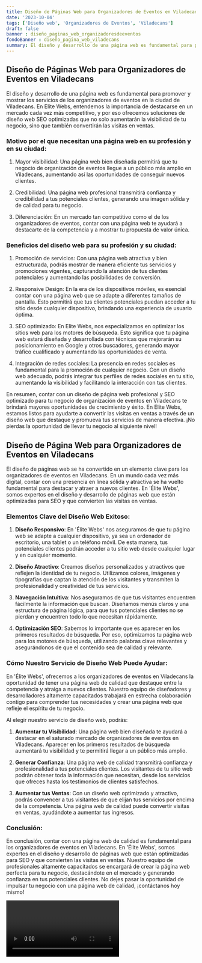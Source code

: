 ```yaml
---
title: Diseño de Páginas Web para Organizadores de Eventos en Viladecans
date: '2023-10-04'
tags: ['Diseño web', 'Organizadores de Eventos', 'Viladecans']
draft: false
banner : diseño_paginas_web_organizadoresdeeventos
fondoBanner : diseño_pagina_web_viladecans
summary: El diseño y desarrollo de una página web es fundamental para promover y mostrar los servicios de los organizadores de eventos en la ciudad de Viladecans. En Elite Webs, entendemos la importancia de destacarse en un mercado cada vez más competitivo, y por eso ofrecemos soluciones de diseño web SEO optimizadas que no solo aumentarán la visibilidad de tu negocio, sino que también convertirán las visitas en ventas.
---
```


## Diseño de Páginas Web para Organizadores de Eventos en Viladecans

El diseño y desarrollo de una página web es fundamental para promover y mostrar los servicios de los organizadores de eventos en la ciudad de Viladecans. En Elite Webs, entendemos la importancia de destacarse en un mercado cada vez más competitivo, y por eso ofrecemos soluciones de diseño web SEO optimizadas que no solo aumentarán la visibilidad de tu negocio, sino que también convertirán las visitas en ventas.

### Motivo por el que necesitan una página web en su profesión y en su ciudad:

1. Mayor visibilidad: Una página web bien diseñada permitirá que tu negocio de organización de eventos llegue a un público más amplio en Viladecans, aumentando así las oportunidades de conseguir nuevos clientes.

2. Credibilidad: Una página web profesional transmitirá confianza y credibilidad a tus potenciales clientes, generando una imagen sólida y de calidad para tu negocio.

3. Diferenciación: En un mercado tan competitivo como el de los organizadores de eventos, contar con una página web te ayudará a destacarte de la competencia y a mostrar tu propuesta de valor única.

### Beneficios del diseño web para su profesión y su ciudad:

1. Promoción de servicios: Con una página web atractiva y bien estructurada, podrás mostrar de manera eficiente tus servicios y promociones vigentes, capturando la atención de tus clientes potenciales y aumentando las posibilidades de conversión.

2. Responsive Design: En la era de los dispositivos móviles, es esencial contar con una página web que se adapte a diferentes tamaños de pantalla. Esto permitirá que tus clientes potenciales puedan acceder a tu sitio desde cualquier dispositivo, brindando una experiencia de usuario óptima.

3. SEO optimizado: En Elite Webs, nos especializamos en optimizar los sitios web para los motores de búsqueda. Esto significa que tu página web estará diseñada y desarrollada con técnicas que mejorarán su posicionamiento en Google y otros buscadores, generando mayor tráfico cualificado y aumentando las oportunidades de venta.

4. Integración de redes sociales: La presencia en redes sociales es fundamental para la promoción de cualquier negocio. Con un diseño web adecuado, podrás integrar tus perfiles de redes sociales en tu sitio, aumentando la visibilidad y facilitando la interacción con tus clientes.

En resumen, contar con un diseño de página web profesional y SEO optimizado para tu negocio de organización de eventos en Viladecans te brindará mayores oportunidades de crecimiento y éxito. En Elite Webs, estamos listos para ayudarte a convertir las visitas en ventas a través de un diseño web que destaque y promueva tus servicios de manera efectiva. ¡No pierdas la oportunidad de llevar tu negocio al siguiente nivel!

<GifSeo />

<Cta />

## Diseño de Página Web para Organizadores de Eventos en Viladecans

El diseño de páginas web se ha convertido en un elemento clave para los organizadores de eventos en Viladecans. En un mundo cada vez más digital, contar con una presencia en línea sólida y atractiva se ha vuelto fundamental para destacar y atraer a nuevos clientes. En 'Élite Webs', somos expertos en el diseño y desarrollo de páginas web que están optimizadas para SEO y que convierten las visitas en ventas. 

### Elementos Clave del Diseño Web Exitoso: 

1. **Diseño Responsivo**:  En 'Élite Webs' nos aseguramos de que tu página web se adapte a cualquier dispositivo, ya sea un ordenador de escritorio, una tablet o un teléfono móvil. De esta manera, tus potenciales clientes podrán acceder a tu sitio web desde cualquier lugar y en cualquier momento.

2. **Diseño Atractivo**: Creamos diseños personalizados y atractivos que reflejen la identidad de tu negocio. Utilizamos colores, imágenes y tipografías que captan la atención de los visitantes y transmiten la profesionalidad y creatividad de tus servicios.

3. **Navegación Intuitiva**: Nos aseguramos de que tus visitantes encuentren fácilmente la información que buscan. Diseñamos menús claros y una estructura de página lógica, para que tus potenciales clientes no se pierdan y encuentren todo lo que necesitan rápidamente.

4. **Optimización SEO**: Sabemos lo importante que es aparecer en los primeros resultados de búsqueda. Por eso, optimizamos tu página web para los motores de búsqueda, utilizando palabras clave relevantes y asegurándonos de que el contenido sea de calidad y relevante.

### Cómo Nuestro Servicio de Diseño Web Puede Ayudar: 

En 'Élite Webs', ofrecemos a los organizadores de eventos en Viladecans la oportunidad de tener una página web de calidad que destaque entre la competencia y atraiga a nuevos clientes. Nuestro equipo de diseñadores y desarrolladores altamente capacitados trabajará en estrecha colaboración contigo para comprender tus necesidades y crear una página web que refleje el espíritu de tu negocio.

Al elegir nuestro servicio de diseño web, podrás:

1. **Aumentar tu Visibilidad**: Una página web bien diseñada te ayudará a destacar en el saturado mercado de organizadores de eventos en Viladecans. Aparecer en los primeros resultados de búsqueda aumentará tu visibilidad y te permitirá llegar a un público más amplio.

2. **Generar Confianza**: Una página web de calidad transmitirá confianza y profesionalidad a tus potenciales clientes. Los visitantes de tu sitio web podrán obtener toda la información que necesitan, desde los servicios que ofreces hasta los testimonios de clientes satisfechos.

3. **Aumentar tus Ventas**: Con un diseño web optimizado y atractivo, podrás convencer a tus visitantes de que elijan tus servicios por encima de la competencia. Una página web de calidad puede convertir visitas en ventas, ayudándote a aumentar tus ingresos.

### Conclusión:

En conclusión, contar con una página web de calidad es fundamental para los organizadores de eventos en Viladecans. En 'Élite Webs', somos expertos en el diseño y desarrollo de páginas web que están optimizadas para SEO y que convierten las visitas en ventas. Nuestro equipo de profesionales altamente capacitados se encargará de crear la página web perfecta para tu negocio, destacándote en el mercado y generando confianza en tus potenciales clientes. No dejes pasar la oportunidad de impulsar tu negocio con una página web de calidad, ¡contáctanos hoy mismo!

<Video />

<CtaBot job='Organizadores de Eventos' city='Viladecans'/>

<Gmaps query='Viladecans+españa+maps' />